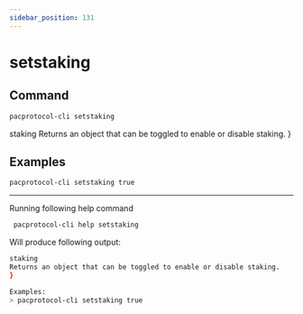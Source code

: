 ```yaml
---
sidebar_position: 131
---
```


# setstaking
## Command

```bash
pacprotocol-cli setstaking
```

staking
Returns an object that can be toggled to enable or disable staking.
}



## Examples
```bash
pacprotocol-cli setstaking true
```




___

Running following help command
```bash
 pacprotocol-cli help setstaking
```
Will produce following output:


```bash
staking
Returns an object that can be toggled to enable or disable staking.
}

Examples:
> pacprotocol-cli setstaking true

```

